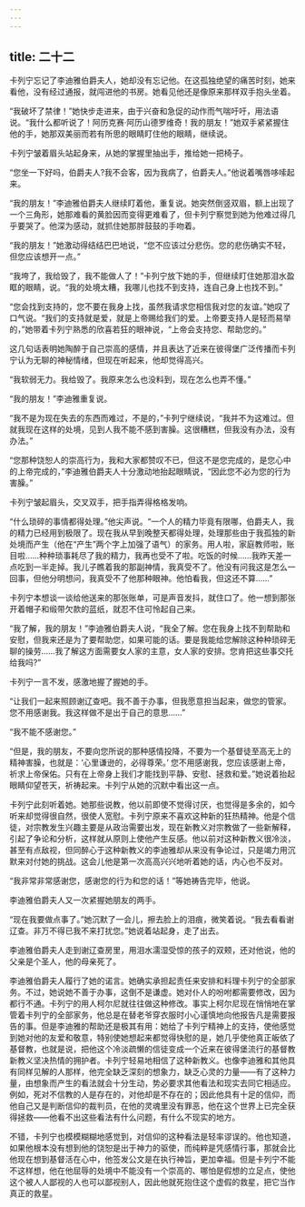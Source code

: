 ```yaml
---
---
---
```

title: 二十二
---




卡列宁忘记了李迪雅伯爵夫人，她却没有忘记他。在这孤独绝望的痛苦时刻，她来看他，没有经过通报，就闯进他的书房。她看见他还是像原来那样双手抱头坐着。

“我破坏了禁律！”她快步走进来，由于兴奋和急促的动作而气喘吁吁，用法语说。“我什么都听说了！阿历克赛·阿历山德罗维奇！我的朋友！”她双手紧紧握住他的手，她那双美丽而若有所思的眼睛盯住他的眼睛，继续说。

卡列宁皱着眉头站起身来，从她的掌握里抽出手，推给她一把椅子。

“您坐一下好吗，伯爵夫人?我不会客，因为我病了，伯爵夫人。”他说着嘴唇哆嗦起来。

“我的朋友！”李迪雅伯爵夫人继续盯着他，重复说。她突然倒竖双眉，额上出现了一个三角形，她那难看的黄脸因而变得更难看了，但卡列宁察觉到她为他难过得几乎要哭了。他深为感动，就抓住她那胖鼓鼓的手吻着。

“我的朋友！”她激动得结结巴巴地说，“您不应该过分悲伤。您的悲伤确实不轻，但您应该想开一点。”

“我垮了，我给毁了，我不能做人了！”卡列宁放下她的手，但继续盯住她那泪水盈眶的眼睛，说。“我的处境太糟，我哪儿也找不到支持，连自己身上也找不到。”

“您会找到支持的，您不要在我身上找，虽然我请求您相信我对您的友谊。”她叹了口气说。“我们的支持就是爱，就是上帝赐给我们的爱。上帝要支持人是轻而易举的，”她带着卡列宁熟悉的欣喜若狂的眼神说，“上帝会支持您、帮助您的。”

这几句话表明她陶醉于自己崇高的感情，并且表达了近来在彼得堡广泛传播而卡列宁认为无聊的神秘情绪，但现在听起来，他却觉得高兴。

“我软弱无力。我给毁了。我原来怎么也没料到，现在怎么也弄不懂。”

“我的朋友！”李迪雅重复说。

“我不是为现在失去的东西而难过，不是的，”卡列宁继续说，“我并不为这难过。但就我现在这样的处境，见到人我不能不感到害臊。这很糟糕，但我没有办法，没有办法。”

“您那种饶恕人的崇高行为，我和大家都赞叹不已，但这不是您完成的，是您心中的上帝完成的，”李迪雅伯爵夫人十分激动地抬起眼睛说，“因此您不必为您的行为害臊。”

卡列宁皱起眉头，交叉双手，把手指弄得格格发响。

“什么琐碎的事情都得处理。”他尖声说。“一个人的精力毕竟有限哪，伯爵夫人，我的精力已经用到极限了。现在我从早到晚整天都得处理，处理那些由于我孤独的新处境而产生（他在“产生”两个字上加强了语气）的家务。用人啦，家庭教师啦，账目啦……种种琐事耗尽了我的精力，我再也受不了啦。吃饭的时候……我昨天差一点吃到一半走掉。我儿子瞧着我的那副神情，我真受不了。他没有问我这是怎么一回事，但他分明想问，我真受不了他那种眼神。他怕看我，但这还不算……”

卡列宁本想谈一谈给他送来的那张账单，可是声音发抖，就住口了。他一想到那张开着帽子和缎带欠款的蓝纸，就忍不住可怜起自己来。

“我了解，我的朋友！”李迪雅伯爵夫人说，“我全了解。您在我身上找不到帮助和安慰，但我来还是为了要帮助您，如果可能的话。要是我能给您解除这种种琐碎无聊的操劳……我了解这方面需要女人家的主意，女人家的安排。您肯把这些事交托给我吗?”

卡列宁一言不发，感激地握了握她的手。

“让我们一起来照顾谢辽查吧。我不善于办事，但我愿意担当起来，做您的管家。您不用感谢我。我这样做不是出于自己的意思……”

“我不能不感谢您。”

“但是，我的朋友，不要向您所说的那种感情投降，不要为一个基督徒至高无上的精神害臊，也就是：‘心里谦逊的，必得尊荣。’ 您不用感谢我，您应该感谢上帝，祈求上帝保佑。只有在上帝身上我们才能找到平静、安慰、拯救和爱。”她说着抬起眼睛仰望苍天，祈祷起来。卡列宁从她的沉默中看出这一点。

卡列宁此刻听着她。她那些说教，他以前即使不觉得讨厌，也觉得是多余的，如今听来却觉得很自然，很使人宽慰。卡列宁原来不喜欢这种新的狂热精神。他是个信徒，对宗教发生兴趣主要是从政治需要出发，现在新教义对宗教做了一些新解释，引起了争论和分析，这样就从原则上使他产生反感。他以前对这种新教义很冷淡，甚至有点敌视，但同醉心于这种新教义的李迪雅却从来没有争论过，只是竭力用沉默来对付她的挑战。这会儿他是第一次高高兴兴地听着她的话，内心也不反对。

“我非常非常感谢您，感谢您的行为和您的话！”等她祷告完毕，他说。

李迪雅伯爵夫人又一次紧握她朋友的两手。

“现在我要做点事了。”她沉默了一会儿，擦去脸上的泪痕，微笑着说。“我去看看谢辽查。非万不得已我不来打扰您。”她说着站起身，走了出去。

李迪雅伯爵夫人走到谢辽查房里，用泪水濡湿受惊的孩子的双颊，还对他说，他的父亲是个圣人，他的母亲死了。

李迪雅伯爵夫人履行了她的诺言。她确实承担起责任来安排和料理卡列宁的全部家务。不过，她说她不善于办事，这倒不是谦虚。她对仆人的吩咐都需要修改，因为都行不通。卡列宁的用人柯尔尼就往往做这种修改。事实上柯尔尼现在悄悄地在掌管着卡列宁的全部家务，他总是在替老爷穿衣服时小心谨慎地向他报告凡是需要报告的事。但是李迪雅的帮助还是极其有用：她给了卡列宁精神上的支持，使他感觉到她对他的友爱和敬意，特别使她想起来都觉得快慰的是，她几乎使他真正皈依了基督教，也就是说，把他这个冷淡疏懒的信徒变成一个近来在彼得堡流行的基督教新教义坚决热情的拥护者。卡列宁轻易地相信了这种新教义。也像李迪雅和其他具有同样见解的人那样，他完全缺乏深刻的想象力，缺乏心灵的力量——有了这种力量，由想象而产生的看法就会十分生动，势必要求其他看法和现实去同它相适应。例如，死对不信教的人是存在的，对他却是不存在的；因此他具有十足的信仰，而他自己又是判断信仰的裁判员，在他的灵魂里没有罪恶，他在这个世界上已完全获得拯救——他看不出这些看法有什么问题，有什么不现实的地方。

不错，卡列宁也模模糊糊地感觉到，对信仰的这种看法是轻率谬误的。他也知道，如果他根本没有想到他的饶恕是出于神力的驱使，而纯粹是凭感情行事，那就会比他现在想到基督活在心中，他签发公文是在执行神旨，更加幸福。但是卡列宁不能不这样想，他在他屈辱的处境中不能没有一个崇高的、哪怕是假想的立足点，使他这个被人人鄙视的人也可以鄙视别人，因此他就死抱住这个虚假的救星，把它当作真正的救星。